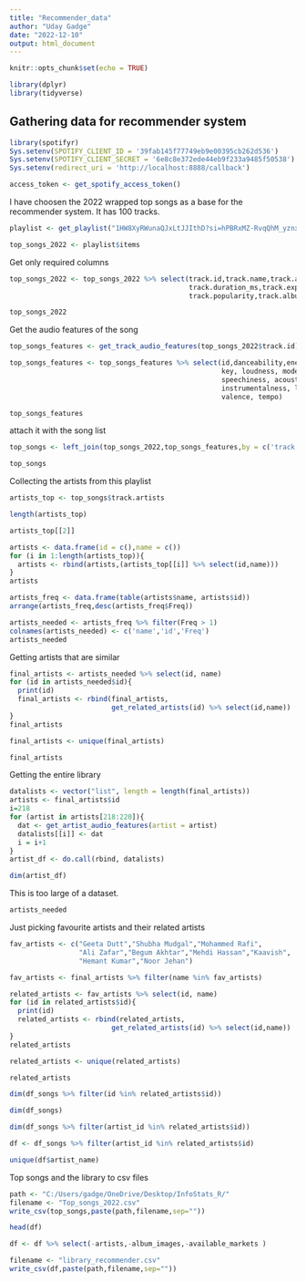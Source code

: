 ---
title: "Recommender_data"
author: "Uday Gadge"
date: "2022-12-10"
output: html_document
---

```{r setup, include=FALSE}
knitr::opts_chunk$set(echo = TRUE)
```

```{r, include=FALSE}
library(dplyr)
library(tidyverse)
```

## Gathering data for recommender system

```{r}
library(spotifyr)
Sys.setenv(SPOTIFY_CLIENT_ID = '39fab145f77749eb9e00395cb262d536')
Sys.setenv(SPOTIFY_CLIENT_SECRET = '6e8c8e372ede44eb9f233a9485f50538')
Sys.setenv(redirect_uri = 'http://localhost:8888/callback')

access_token <- get_spotify_access_token()
```

I have choosen the 2022 wrapped top songs as a base for the recommender system. It has 100 tracks.

```{r}
playlist <- get_playlist("1HW8XyRWunaQJxLtJJIthD?si=hPBRxMZ-RvqQhM_yznxsJQ&nd=1")$tracks
```

```{r}
top_songs_2022 <- playlist$items
```

Get only required columns

```{r}
top_songs_2022 <- top_songs_2022 %>% select(track.id,track.name,track.artists,
                                            track.duration_ms,track.explicit,
                                            track.popularity,track.album.release_date)
```

```{r}
top_songs_2022
```

Get the audio features of the song

```{r}
top_songs_features <- get_track_audio_features(top_songs_2022$track.id)
```



```{r}
top_songs_features <- top_songs_features %>% select(id,danceability,energy,
                                                    key, loudness, mode,
                                                    speechiness, acousticness,
                                                    instrumentalness, liveness,
                                                    valence, tempo)
```
```{r}
top_songs_features
```

attach it with the song list
```{r}
top_songs <- left_join(top_songs_2022,top_songs_features,by = c('track.id' = 'id'))
```

```{r}
top_songs
```

Collecting the artists from this playlist

```{r}
artists_top <- top_songs$track.artists
```

```{r}
length(artists_top)
```
```{r}
artists_top[[2]]
```


```{r}
artists <- data.frame(id = c(),name = c())
for (i in 1:length(artists_top)){
  artists <- rbind(artists,(artists_top[[i]] %>% select(id,name)))
}
artists
```
```{r}
artists_freq <- data.frame(table(artists$name, artists$id))
arrange(artists_freq,desc(artists_freq$Freq))
```
```{r}
artists_needed <- artists_freq %>% filter(Freq > 1)
colnames(artists_needed) <- c('name','id','Freq')
artists_needed
```

Getting artists that are similar

```{r}
final_artists <- artists_needed %>% select(id, name)
for (id in artists_needed$id){
  print(id)
  final_artists <- rbind(final_artists,
                         get_related_artists(id) %>% select(id,name))
}
final_artists
```

```{r}
final_artists <- unique(final_artists)
```
```{r}
final_artists
```


Getting the entire library

```{r}
datalists <- vector("list", length = length(final_artists))
artists <- final_artists$id
i=218
for (artist in artists[218:220]){
  dat <- get_artist_audio_features(artist = artist)
  datalists[[i]] <- dat
  i = i+1
}
artist_df <- do.call(rbind, datalists)
```




```{r}
dim(artist_df)
```

This is too large of a dataset. 

```{r}
artists_needed
```
Just picking favourite artists and their related artists

```{r}
fav_artists <- c("Geeta Dutt","Shubha Mudgal","Mohammed Rafi",
                 "Ali Zafar","Begum Akhtar","Mehdi Hassan","Kaavish",
                 "Hemant Kumar","Noor Jehan")
```

```{r}
fav_artists <- final_artists %>% filter(name %in% fav_artists)
```

```{r}
related_artists <- fav_artists %>% select(id, name)
for (id in related_artists$id){
  print(id)
  related_artists <- rbind(related_artists,
                         get_related_artists(id) %>% select(id,name))
}
related_artists
```
```{r}
related_artists <- unique(related_artists)
```

```{r}
related_artists
```
```{r}
dim(df_songs %>% filter(id %in% related_artists$id))
```
```{r}
dim(df_songs)
```
```{r}
dim(df_songs %>% filter(artist_id %in% related_artists$id))
```
```{r}
df <- df_songs %>% filter(artist_id %in% related_artists$id)

```

```{r}
unique(df$artist_name)
```


Top songs and the library to csv files

```{r}
path <- "C:/Users/gadge/OneDrive/Desktop/InfoStats_R/"
filename <- "Top_songs_2022.csv"
write_csv(top_songs,paste(path,filename,sep=""))
```

```{r}
head(df)
```

```{r}
df <- df %>% select(-artists,-album_images,-available_markets )
```

```{r}
filename <- "library_recommender.csv"
write_csv(df,paste(path,filename,sep=""))
```

